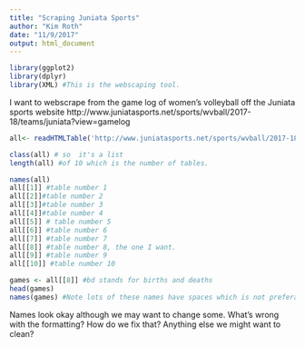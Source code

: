 ```yaml
---
title: "Scraping Juniata Sports"
author: "Kim Roth"
date: "11/9/2017"
output: html_document
---
```


```r
library(ggplot2)
library(dplyr)
library(XML) #This is the webscaping tool.
```

I want to webscrape from the game log of women's volleyball off the Juniata sports website
http://www.juniatasports.net/sports/wvball/2017-18/teams/juniata?view=gamelog


```r

all<- readHTMLTable('http://www.juniatasports.net/sports/wvball/2017-18/teams/juniata?view=gamelog')

class(all) # so  it's a list
length(all) #of 10 which is the number of tables.
```

```r
names(all)
all[[1]] #table number 1
all[[2]]#table number 2
all[[3]]#table number 3
all[[4]]#table number 4
all[[5]] # table number 5
all[[6]] #table number 6
all[[7]] #table number 7
all[[8]] #table number 8, the one I want.
all[[9]] #table number 9
all[[10]] #table number 10
```
```r
games <- all[[8]] #bd stands for births and deaths
head(games)
names(games) #Note lots of these names have spaces which is not preferable and year is unlabeled


```
Names look okay although we may want to change some. What's wrong with the formatting? How do we fix that? Anything else we might want to clean?
